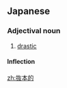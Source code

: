 ==Japanese==
{{ja-kanjitab|ばつ|k1=ばっ|ほん|k2=ぽん|てき|yomi=on}}

===Adjectival noun===
{{ja-adj|infl=な|ばっぽんてき}}

# [[drastic]]
#: {{ja-usex|抜本的 な 見直し を 検討 する|ばっぽんてき な みなおし を けんとう する|consider a drastic revision}}

====Inflection====
{{ja-na|ばっぽんてき}}

[[zh:抜本的]]